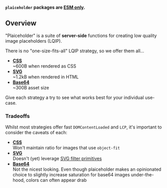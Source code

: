 
<IntroHeader
  headline="Beautiful image placeholders, without the hassle."
  tagline="Choose-your-own adventure, from pure CSS to SVG…"
/>

<Callout type="info">

**`plaiceholder` packages are [ESM only](https://gist.github.com/sindresorhus/a39789f98801d908bbc7ff3ecc99d99c).**

</Callout>

## Overview

"Plaiceholder" is a suite of **server-side** functions for creating low quality image placeholders (LQIP).

There is no "one-size-fits-all" LQIP strategy, so we offer them all…

- [**CSS**](/usage#css)  
  ~600B when rendered as CSS
- [**SVG**](/usage#svg)  
  ~1.2kB when rendered in HTML
- [**Base64**](/usage#base64)  
  ~300B asset size

Give each strategy a try to see what works best for your individual use-case.

### Tradeoffs

Whilst most strategies offer fast `DOMContentLoaded` and `LCP`, it's important to consider the caveats of each:

- [**CSS**](/usage#css)  
  Won't maintain ratio for images that use `object-fit`
- [**SVG**](/usage#svg)  
  Doesn't (yet) leverage [SVG filter primitives](https://developer.mozilla.org/en-US/Web/SVG/Element/feGaussianBlur)
- [**Base64**](/usage#base64)  
  Not the nicest looking. Even though plaiceholder makes an opinionated choice to slightly increase saturation for base64 images under-the-hood, colors can often appear drab
